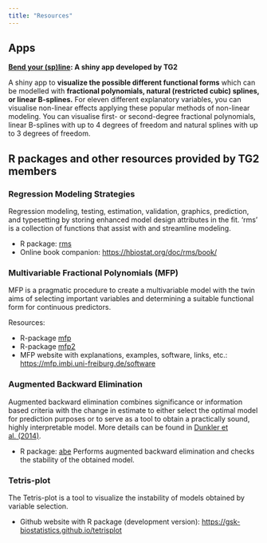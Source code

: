 ```yaml
---
title: "Resources"
---
```


## Apps

**[Bend your (sp)line](https://clinicalbiometrics.shinyapps.io/Bendyourspline/): A shiny app developed by TG2**

A shiny app to **visualize the possible different functional forms** which can be modelled with **fractional polynomials, natural (restricted cubic) splines, or linear B-splines.** For eleven different explanatory variables, you can visualise non-linear effects applying these popular methods of non-linear modeling. You can visualise first- or second-degree fractional polynomials, linear B-splines with up to 4 degrees of freedom and natural splines with up to 3 degrees of freedom.

## R packages and other resources provided by TG2 members

### Regression Modeling Strategies 

Regression modeling, testing, estimation, validation, graphics, prediction, and typesetting by storing enhanced model design attributes in the fit. 'rms' is a collection of functions that assist with and streamline modeling. 

* R package: [rms](https://cran.r-project.org/web/packages/rms/index.html) 
* Online book companion: [https://hbiostat.org/doc/rms/book/](https://hbiostat.org/doc/rms/book/) 

### Multivariable Fractional Polynomials (MFP)

MFP is a pragmatic procedure to create a multivariable model with the twin aims of selecting important variables and determining a suitable functional form for continuous predictors. 

Resources:

* R-package [mfp](https://cran.r-project.org/web/packages/mfp/index.html)
* R-package [mfp2](https://cran.r-project.org/package=mfp2)
* MFP website with explanations, examples, software, links, etc.: [https://mfp.imbi.uni-freiburg.de/software](https://mfp.imbi.uni-freiburg.de/software)

### Augmented Backward Elimination

Augmented backward elimination combines significance or information based criteria with the change in estimate to either select the optimal model for prediction purposes or to serve as a tool to obtain a practically sound, highly interpretable model. More details can be found in [Dunkler et al. (2014)](https://journals.plos.org/plosone/article?id=10.1371/journal.pone.0113677).

* R package: [abe](https://cran.r-project.org/web/packages/abe/index.html) Performs augmented backward elimination and checks 
the stability of the obtained model. 

### Tetris-plot

The Tetris-plot is a tool to visualize the instability of models obtained by variable selection.

* Github website with R package (development version): [https://gsk-biostatistics.github.io/tetrisplot](https://gsk-biostatistics.github.io/tetrisplot)


